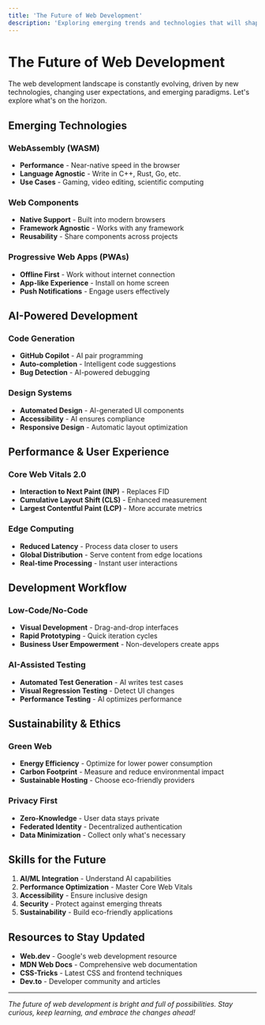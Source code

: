 ---
title: 'The Future of Web Development'
description: 'Exploring emerging trends and technologies that will shape web development in the coming years'
---

# The Future of Web Development

The web development landscape is constantly evolving, driven by new technologies, changing user expectations, and emerging paradigms. Let's explore what's on the horizon.

## Emerging Technologies

### WebAssembly (WASM)
- **Performance** - Near-native speed in the browser
- **Language Agnostic** - Write in C++, Rust, Go, etc.
- **Use Cases** - Gaming, video editing, scientific computing

### Web Components
- **Native Support** - Built into modern browsers
- **Framework Agnostic** - Works with any framework
- **Reusability** - Share components across projects

### Progressive Web Apps (PWAs)
- **Offline First** - Work without internet connection
- **App-like Experience** - Install on home screen
- **Push Notifications** - Engage users effectively

## AI-Powered Development

### Code Generation
- **GitHub Copilot** - AI pair programming
- **Auto-completion** - Intelligent code suggestions
- **Bug Detection** - AI-powered debugging

### Design Systems
- **Automated Design** - AI-generated UI components
- **Accessibility** - AI ensures compliance
- **Responsive Design** - Automatic layout optimization

## Performance & User Experience

### Core Web Vitals 2.0
- **Interaction to Next Paint (INP)** - Replaces FID
- **Cumulative Layout Shift (CLS)** - Enhanced measurement
- **Largest Contentful Paint (LCP)** - More accurate metrics

### Edge Computing
- **Reduced Latency** - Process data closer to users
- **Global Distribution** - Serve content from edge locations
- **Real-time Processing** - Instant user interactions

## Development Workflow

### Low-Code/No-Code
- **Visual Development** - Drag-and-drop interfaces
- **Rapid Prototyping** - Quick iteration cycles
- **Business User Empowerment** - Non-developers create apps

### AI-Assisted Testing
- **Automated Test Generation** - AI writes test cases
- **Visual Regression Testing** - Detect UI changes
- **Performance Testing** - AI optimizes performance

## Sustainability & Ethics

### Green Web
- **Energy Efficiency** - Optimize for lower power consumption
- **Carbon Footprint** - Measure and reduce environmental impact
- **Sustainable Hosting** - Choose eco-friendly providers

### Privacy First
- **Zero-Knowledge** - User data stays private
- **Federated Identity** - Decentralized authentication
- **Data Minimization** - Collect only what's necessary

## Skills for the Future

1. **AI/ML Integration** - Understand AI capabilities
2. **Performance Optimization** - Master Core Web Vitals
3. **Accessibility** - Ensure inclusive design
4. **Security** - Protect against emerging threats
5. **Sustainability** - Build eco-friendly applications

## Resources to Stay Updated

- **Web.dev** - Google's web development resource
- **MDN Web Docs** - Comprehensive web documentation
- **CSS-Tricks** - Latest CSS and frontend techniques
- **Dev.to** - Developer community and articles

---

*The future of web development is bright and full of possibilities. Stay curious, keep learning, and embrace the changes ahead!*